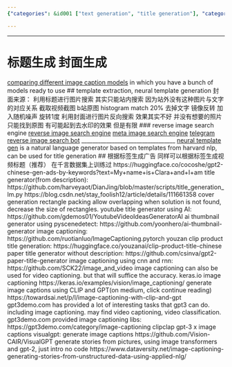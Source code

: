 ```yaml
---
{"categories": &id001 ["text generation", "title generation"], "category": "Artificial Intelligence", "date": "2022-05-24 05:27:14", "description": "This article compares different image captioning models, including GPT-3 and CLIP, for various applications like template extraction, neural title generation, reverse image search, and natural language generators. It also showcases examples from gpt3demo.com and explains how to generate stories from pictures using image transformers and GPT-2.", "tags": *id001, "title": "标题生成"}

---
```


------
# 标题生成 封面生成
[comparing different image caption models](https://huggingface.co/spaces/nielsr/comparing-captioning-models) in which you have a bunch of models ready to use
## template extraction, neural template generation
封面来源：
利用标题进行图片搜索 其实只能站内搜索 因为站外没有这种图片与文字的对应关系
截取视频截图
b站原图 histogram match 20% 去掉文字 镜像反转 加入随机噪声 旋转1度
利用封面进行图片反向搜索 效果其实不好 并没有想要的照片 只能找到原图 有可能起到去水印的效果 但是有限
### reverse image search engine
[reverse image search engine](https://github.com/kitUIN/PicImageSearch)
[meta image search engine](https://github.com/vivithemage/mrisa)
[telegram reverse image search bot](https://github.com/Nachtalb/reverse_image_search_bot)
__________________________________
[neural template gen](https://github.com/harvardnlp/neural-template-gen) is a natural language generator based on templates from harvard nlp, can be used for title generation
## 根据标签生成广告 同样可以根据标签生成视频标题（推荐） 在千言数据集上训练过
https://huggingface.co/cocoshe/gpt2-chinese-gen-ads-by-keywords?text=My+name+is+Clara+and+I+am
title generator(from description):
https://github.com/harveyaot/DianJing/blob/master/scripts/title_generation_lm.py
https://blog.csdn.net/stay_foolish12/article/details/111661358
cover generation
rectangle packing allow overlapping
when solution is not found, decrease the size of rectangles.
youtube title generator using AI:
https://github.com/gdemos01/YoutubeVideoIdeasGeneratorAI
ai thumbnail generator using pyscenedetect:
https://github.com/yoonhero/ai-thumbnail-generator
image captioning:
https://github.com/ruotianluo/ImageCaptioning.pytorch
youzan clip product title generation:
https://huggingface.co/youzanai/clip-product-title-chinese
paper title generator without description:
https://github.com/csinva/gpt2-paper-title-generator
image captioning using cnn and rnn:
https://github.com/SCK22/image_and_video
image captioning can also be used for video captioning. but that will suffice the accuracy.
keras.io image captioning
https://keras.io/examples/vision/image_captioning/
generate image captions using CLIP and GPT(on medium, click continue reading)
https://towardsai.net/p/l/image-captioning-with-clip-and-gpt
gpt3demo.com has provided a lot of interesting tasks that gpt3 can do. including image captioning. may find video captioning, video classification.
gpt3demo.com provided image captioning libs:
https://gpt3demo.com/category/image-captioning
clipclap
gpt-3 x image captions
visualgpt: generate image captions
https://github.com/Vision-CAIR/VisualGPT
generate stories from pictures, using image transformers and gpt-2, just intro no code
https://www.dataversity.net/image-captioning-generating-stories-from-unstructured-data-using-applied-nlg/
